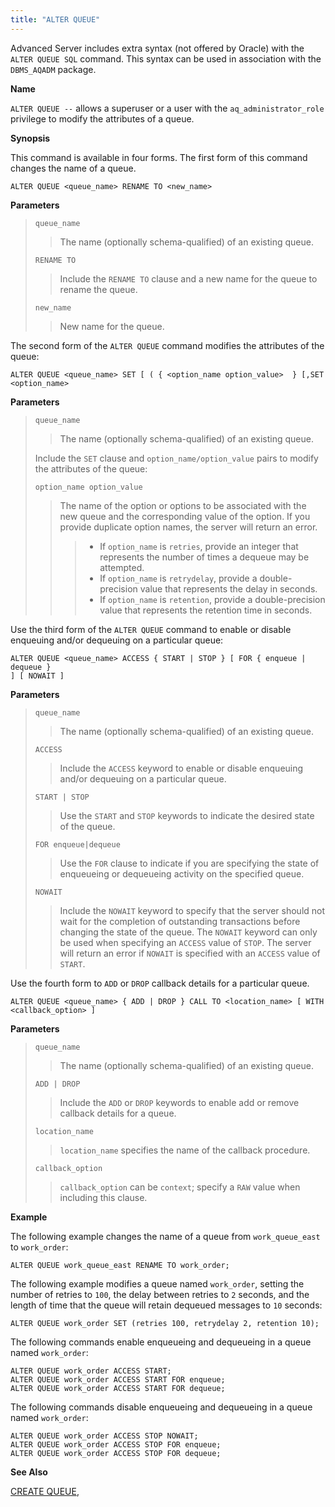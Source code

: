 ```yaml
---
title: "ALTER QUEUE"
---
```


Advanced Server includes extra syntax (not offered by Oracle) with the `ALTER QUEUE SQL` command. This syntax can be used in association with the `DBMS_AQADM` package.

**Name**

`ALTER QUEUE --` allows a superuser or a user with the `aq_administrator_role` privilege to modify the attributes of a queue.

**Synopsis**

This command is available in four forms. The first form of this command changes the name of a queue.

``` text
ALTER QUEUE <queue_name> RENAME TO <new_name>
```

**Parameters**

> `queue_name`
> 
> > The name (optionally schema-qualified) of an existing queue.
> 
> `RENAME TO`
> 
> > Include the `RENAME TO` clause and a new name for the queue to rename the queue.
> 
> `new_name`
> 
> > New name for the queue.

The second form of the `ALTER QUEUE` command modifies the attributes of the queue:

``` text
ALTER QUEUE <queue_name> SET [ ( { <option_name option_value>  } [,SET <option_name>
```

**Parameters**

> `queue_name`
> 
> > The name (optionally schema-qualified) of an existing queue.
> 
> Include the `SET` clause and `option_name/option_value` pairs to modify the attributes of the queue:
> 
> `option_name option_value`
> 
> > The name of the option or options to be associated with the new queue and the corresponding value of the option. If you provide duplicate option names, the server will return an error.
> > 
> > >   - If `option_name` is `retries`, provide an integer that represents the number of times a dequeue may be attempted.
> > >   - If `option_name` is `retrydelay`, provide a double-precision value that represents the delay in seconds.
> > >   - If `option_name` is `retention`, provide a double-precision value that represents the retention time in seconds.

Use the third form of the `ALTER QUEUE` command to enable or disable enqueuing and/or dequeuing on a particular queue:

``` text
ALTER QUEUE <queue_name> ACCESS { START | STOP } [ FOR { enqueue | dequeue }
] [ NOWAIT ]
```

**Parameters**

> `queue_name`
> 
> > The name (optionally schema-qualified) of an existing queue.
> 
> `ACCESS`
> 
> > Include the `ACCESS` keyword to enable or disable enqueuing and/or dequeuing on a particular queue.
> 
> `START | STOP`
> 
> > Use the `START` and `STOP` keywords to indicate the desired state of the queue.
> 
> `FOR enqueue|dequeue`
> 
> > Use the `FOR` clause to indicate if you are specifying the state of enqueueing or dequeueing activity on the specified queue.
> 
> `NOWAIT`
> 
> > Include the `NOWAIT` keyword to specify that the server should not wait for the completion of outstanding transactions before changing the state of the queue. The `NOWAIT` keyword can only be used when specifying an `ACCESS` value of `STOP`. The server will return an error if `NOWAIT` is specified with an `ACCESS` value of `START`.

Use the fourth form to `ADD` or `DROP` callback details for a particular queue.

``` text
ALTER QUEUE <queue_name> { ADD | DROP } CALL TO <location_name> [ WITH
<callback_option> ]
```

**Parameters**

> `queue_name`
> 
> > The name (optionally schema-qualified) of an existing queue.
> 
> `ADD | DROP`
> 
> > Include the `ADD` or `DROP` keywords to enable add or remove callback details for a queue.
> 
> `location_name`
> 
> > `location_name` specifies the name of the callback procedure.
> 
> `callback_option`
> 
> > `callback_option` can be `context`; specify a `RAW` value when including this clause.

**Example**

The following example changes the name of a queue from `work_queue_east` to `work_order`:

``` text
ALTER QUEUE work_queue_east RENAME TO work_order;
```

The following example modifies a queue named `work_order`, setting the number of retries to `100`, the delay between retries to `2` seconds, and the length of time that the queue will retain dequeued messages to `10` seconds:

``` text
ALTER QUEUE work_order SET (retries 100, retrydelay 2, retention 10);
```

The following commands enable enqueueing and dequeueing in a queue named `work_order`:

``` text
ALTER QUEUE work_order ACCESS START;
ALTER QUEUE work_order ACCESS START FOR enqueue;
ALTER QUEUE work_order ACCESS START FOR dequeue;
```

The following commands disable enqueueing and dequeueing in a queue named `work_order`:

``` text
ALTER QUEUE work_order ACCESS STOP NOWAIT;
ALTER QUEUE work_order ACCESS STOP FOR enqueue;
ALTER QUEUE work_order ACCESS STOP FOR dequeue;
```

**See Also**

[CREATE QUEUE](create_queue),
